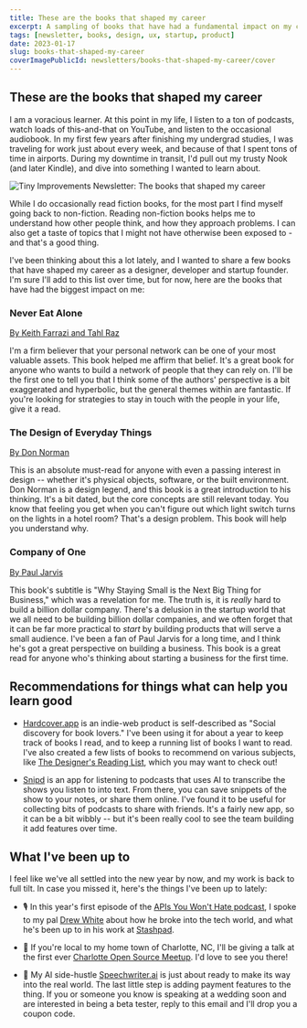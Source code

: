 ```yaml
---
title: These are the books that shaped my career
excerpt: A sampling of books that have had a fundamental impact on my career as a designer, developer and startup founder.
tags: [newsletter, books, design, ux, startup, product]
date: 2023-01-17
slug: books-that-shaped-my-career
coverImagePublicId: newsletters/books-that-shaped-my-career/cover
---
```


## These are the books that shaped my career

I am a voracious learner. At this point in my life, I listen to a ton of podcasts, watch loads of this-and-that on YouTube, and listen to the occasional audiobook. In my first few years after finishing my undergrad studies, I was traveling for work just about every week, and because of that I spent tons of time in airports. During my downtime in transit, I'd pull out my trusty Nook (and later Kindle), and dive into something I wanted to learn about.

<Image
  publicId="newsletters/books-that-shaped-my-career/cover"
  alt="Tiny Improvements Newsletter: The books that shaped my career"
/>

While I do occasionally read fiction books, for the most part I find myself going back to non-fiction. Reading non-fiction books helps me to understand how other people think, and how they approach problems. I can also get a taste of topics that I might not have otherwise been exposed to - and that's a good thing.

I've been thinking about this a lot lately, and I wanted to share a few books that have shaped my career as a designer, developer and startup founder. I'm sure I'll add to this list over time, but for now, here are the books that have had the biggest impact on me:

### Never Eat Alone

[By Keith Farrazi and Tahl Raz](https://hardcover.app/books/never-eat-alone)

I'm a firm believer that your personal network can be one of your most valuable assets. This book helped me affirm that belief. It's a great book for anyone who wants to build a network of people that they can rely on. I'll be the first one to tell you that I think some of the authors' perspective is a bit exaggerated and hyperbolic, but the general themes within are fantastic. If you're looking for strategies to stay in touch with the people in your life, give it a read.

### The Design of Everyday Things

[By Don Norman](https://hardcover.app/books/the-design-of-everyday-things)

This is an absolute must-read for anyone with even a passing interest in design -- whether it's physical objects, software, or the built environment. Don Norman is a design legend, and this book is a great introduction to his thinking. It's a bit dated, but the core concepts are still relevant today. You know that feeling you get when you can't figure out which light switch turns on the lights in a hotel room? That's a design problem. This book will help you understand why.

### Company of One

[By Paul Jarvis](https://hardcover.app/books/company-of-one)

This book's subtitle is "Why Staying Small is the Next Big Thing for Business," which was a revelation for me. The truth is, it is _really_ hard to build a billion dollar company. There's a delusion in the startup world that we all need to be building billion dollar companies, and we often forget that it can be far more practical to _start_ by building products that will serve a small audience. I've been a fan of Paul Jarvis for a long time, and I think he's got a great perspective on building a business. This book is a great read for anyone who's thinking about starting a business for the first time.

## Recommendations for things what can help you learn good

- [Hardcover.app](https://hardcover.app) is an indie-web product is self-described as "Social discovery for book lovers." I've been using it for about a year to keep track of books I read, and to keep a running list of books I want to read. I've also created a few lists of books to recommend on various subjects, like [The Designer's Reading List](https://hardcover.app/@irreverentmike/lists/the-designers-reading-list), which you may want to check out!

- [Snipd](https://www.snipd.com/) is an app for listening to podcasts that uses AI to transcribe the shows you listen to into text. From there, you can save snippets of the show to your notes, or share them online. I've found it to be useful for collecting bits of podcasts to share with friends. It's a fairly new app, so it can be a bit wibbly -- but it's been really cool to see the team building it add features over time.

## What I've been up to

I feel like we've all settled into the new year by now, and my work is back to full tilt. In case you missed it, here's the things I've been up to lately:

- 🎙️ In this year's first episode of the [APIs You Won't Hate podcast](https://apisyouwonthate.com/podcast), I spoke to my pal [Drew White](https://www.linkedin.com/in/drucial/) about how he broke into the tech world, and what he's been up to in his work at [Stashpad](https://stashpad.com/).

- 🫵 If you're local to my home town of Charlotte, NC, I'll be giving a talk at the first ever [Charlotte Open Source Meetup](https://www.meetup.com/open-source-charlotte/events/290694423/). I'd love to see you there!

- 📝 My AI side-hustle [Speechwriter.ai](https://speechwriter.ai) is just about ready to make its way into the real world. The last little step is adding payment features to the thing. If you or someone you know is speaking at a wedding soon and are interested in being a beta tester, reply to this email and I'll drop you a coupon code.
